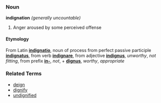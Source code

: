 ===Noun===
'''indignation'''  ''(generally uncountable)''

# Anger aroused by some perceived offense

====Etymology====
From Latin '''[[indignatio]]''', noun of process from perfect passive participle '''[[indignatus]]''', from verb '''[[indignare]]''', from adjective '''[[indignus]]''', ''unworthy'', ''not fitting'', from prefix '''[[in-]]''', ''not'', + '''[[dignus]]''', ''worthy'', ''appropriate''

===Related Terms===
*[[deign]]
*[[dignify]]
*[[undignified]]